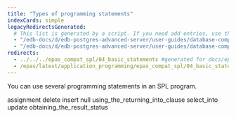 ```yaml
---
title: "Types of programming statements"
indexCards: simple
legacyRedirectsGenerated:
  # This list is generated by a script. If you need add entries, use the `legacyRedirects` key.
  - "/edb-docs/d/edb-postgres-advanced-server/user-guides/database-compatibility-for-oracle-developers-guide/9.6/Database_Compatibility_for_Oracle_Developers_Guide_v9.6.1.061.html"
  - "/edb-docs/d/edb-postgres-advanced-server/user-guides/database-compatibility-for-oracle-developers-guide/9.5/Database_Compatibility_for_Oracle_Developers_Guide.1.155.html"
redirects:
  - ../../../epas_compat_spl/04_basic_statements #generated for docs/epas/reorg-role-use-case-mode
  - /epas/latest/application_programming/epas_compat_spl/04_basic_statements/
---
```


<div id="basic_statements" class="registered_link"></div>

You can use several programming statements in an SPL program.

<div class="toctree" maxdepth="3">

assignment delete insert null using_the_returning_into_clause select_into update obtaining_the_result_status

</div>
